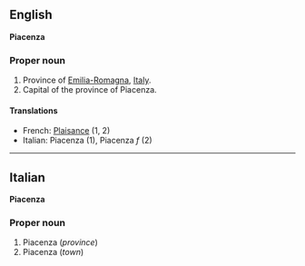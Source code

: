 ==English==
'''Piacenza'''

===Proper noun===

#Province of [[Emilia-Romagna]], [[Italy]].
#Capital of the province of Piacenza.

====Translations====

*French: [[Plaisance]] (1, 2)
*Italian: Piacenza (1), Piacenza ''f'' (2)

----

==Italian==
'''Piacenza'''

===Proper noun===

#Piacenza (''province'')
#Piacenza (''town'')
